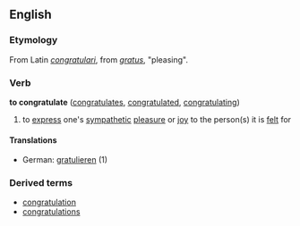 ==English==
===Etymology===
From Latin ''[[congratulari]]'', from ''[[gratus]]'', "pleasing".
===Verb===
'''to congratulate''' ([[congratulates]], [[congratulated]], [[congratulating]])

# to [[express]] one's [[sympathetic]] [[pleasure]] or [[joy]] to the person(s) it is [[felt]] for

====Translations====
*German: [[gratulieren]] (1)

===Derived terms===
*[[congratulation]]
*[[congratulations]]